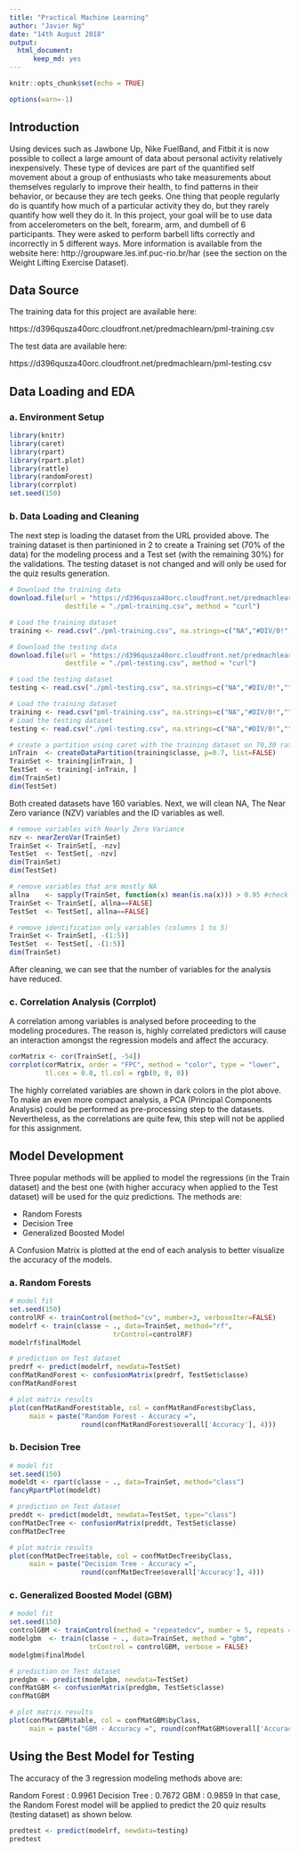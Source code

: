 ```yaml
---
title: "Practical Machine Learning"
author: "Javier Ng"
date: "14th August 2018"
output: 
  html_document:
      keep_md: yes
---
```


```r
knitr::opts_chunk$set(echo = TRUE)
```
```R
options(warn=-1)
```

## Introduction

Using devices such as Jawbone Up, Nike FuelBand, and Fitbit it is now possible to collect a large amount of data about personal activity relatively inexpensively. These type of devices are part of the quantified self movement about a group of enthusiasts who take measurements about themselves regularly to improve their health, to find patterns in their behavior, or because they are tech geeks. One thing that people regularly do is quantify how much of a particular activity they do, but they rarely quantify how well they do it. In this project, your goal will be to use data from accelerometers on the belt, forearm, arm, and dumbell of 6 participants. They were asked to perform barbell lifts correctly and incorrectly in 5 different ways. More information is available from the website here: http://groupware.les.inf.puc-rio.br/har (see the section on the Weight Lifting Exercise Dataset).

## Data Source

The training data for this project are available here:

https://d396qusza40orc.cloudfront.net/predmachlearn/pml-training.csv

The test data are available here:

https://d396qusza40orc.cloudfront.net/predmachlearn/pml-testing.csv

## Data Loading and EDA

### a. Environment Setup

```R
library(knitr)
library(caret)
library(rpart)
library(rpart.plot)
library(rattle)
library(randomForest)
library(corrplot)
set.seed(150)
```

### b. Data Loading and Cleaning

The next step is loading the dataset from the URL provided above. The training dataset is then partinioned in 2 to create a Training set (70% of the data) for the modeling process and a Test set (with the remaining 30%) for the validations. The testing dataset is not changed and will only be used for the quiz results generation.

```R
# Download the training data
download.file(url = "https://d396qusza40orc.cloudfront.net/predmachlearn/pml-training.csv", 
              destfile = "./pml-training.csv", method = "curl")

# Load the training dataset
training <- read.csv("./pml-training.csv", na.strings=c("NA","#DIV/0!",""))

# Download the testing data
download.file(url = "https://d396qusza40orc.cloudfront.net/predmachlearn/pml-testing.csv", 
              destfile = "./pml-testing.csv", method = "curl")

# Load the testing dataset
testing <- read.csv("./pml-testing.csv", na.strings=c("NA","#DIV/0!",""))
```

```R
# Load the training dataset
training <- read.csv("pml-training.csv", na.strings=c("NA","#DIV/0!",""))
# Load the testing dataset
testing <- read.csv("./pml-testing.csv", na.strings=c("NA","#DIV/0!",""))
```

```R
# create a partition using caret with the training dataset on 70,30 ratio
inTrain  <- createDataPartition(training$classe, p=0.7, list=FALSE)
TrainSet <- training[inTrain, ]
TestSet  <- training[-inTrain, ]
dim(TrainSet)
dim(TestSet)
```
Both created datasets have 160 variables. Next, we will clean NA, The Near Zero variance (NZV) variables and the ID variables as well.
```R
# remove variables with Nearly Zero Variance
nzv <- nearZeroVar(TrainSet)
TrainSet <- TrainSet[, -nzv]
TestSet  <- TestSet[, -nzv]
dim(TrainSet)
dim(TestSet)

# remove variables that are mostly NA
allna    <- sapply(TrainSet, function(x) mean(is.na(x))) > 0.95 #check this step!
TrainSet <- TrainSet[, allna==FALSE]
TestSet  <- TestSet[, allna==FALSE]

# remove identification only variables (columns 1 to 5)
TrainSet <- TrainSet[, -(1:5)]
TestSet  <- TestSet[, -(1:5)]
dim(TrainSet)
```
After cleaning, we can see that the number of variables for the analysis have reduced.

### c. Correlation Analysis (Corrplot)
A correlation among variables is analysed before proceeding to the modeling procedures. The reason is, highly correlated predictors will cause an interaction amongst the regression models and affect the accuracy.

```R
corMatrix <- cor(TrainSet[, -54])
corrplot(corMatrix, order = "FPC", method = "color", type = "lower", 
         tl.cex = 0.8, tl.col = rgb(0, 0, 0))
```

The highly correlated variables are shown in dark colors in the plot above. To make an even more compact analysis, a PCA (Principal Components Analysis) could be performed as pre-processing step to the datasets. Nevertheless, as the correlations are quite few, this step will not be applied for this assignment.

## Model Development

Three popular methods will be applied to model the regressions (in the Train dataset) and the best one (with higher accuracy when applied to the Test dataset) will be used for the quiz predictions. The methods are: 

* Random Forests
* Decision Tree 
* Generalized Boosted Model

A Confusion Matrix is plotted at the end of each analysis to better visualize the accuracy of the models.

### a. Random Forests

```R
# model fit
set.seed(150)
controlRF <- trainControl(method="cv", number=3, verboseIter=FALSE)
modelrf <- train(classe ~ ., data=TrainSet, method="rf",
                          trControl=controlRF)
modelrf$finalModel

# prediction on Test dataset
predrf <- predict(modelrf, newdata=TestSet)
confMatRandForest <- confusionMatrix(predrf, TestSet$classe)
confMatRandForest

# plot matrix results
plot(confMatRandForest$table, col = confMatRandForest$byClass, 
     main = paste("Random Forest - Accuracy =",
                  round(confMatRandForest$overall['Accuracy'], 4)))
```

### b. Decision Tree

```R
# model fit
set.seed(150)
modeldt <- rpart(classe ~ ., data=TrainSet, method="class")
fancyRpartPlot(modeldt)

# prediction on Test dataset
preddt <- predict(modeldt, newdata=TestSet, type="class")
confMatDecTree <- confusionMatrix(preddt, TestSet$classe)
confMatDecTree

# plot matrix results
plot(confMatDecTree$table, col = confMatDecTree$byClass, 
     main = paste("Decision Tree - Accuracy =",
                  round(confMatDecTree$overall['Accuracy'], 4)))
```

### c. Generalized Boosted Model (GBM)

```R
# model fit
set.seed(150)
controlGBM <- trainControl(method = "repeatedcv", number = 5, repeats = 1)
modelgbm  <- train(classe ~ ., data=TrainSet, method = "gbm",
                    trControl = controlGBM, verbose = FALSE)
modelgbm$finalModel

# prediction on Test dataset
predgbm <- predict(modelgbm, newdata=TestSet)
confMatGBM <- confusionMatrix(predgbm, TestSet$classe)
confMatGBM

# plot matrix results
plot(confMatGBM$table, col = confMatGBM$byClass, 
     main = paste("GBM - Accuracy =", round(confMatGBM$overall['Accuracy'], 4)))
```

## Using the Best Model for Testing

The accuracy of the 3 regression modeling methods above are:

Random Forest : 0.9961 Decision Tree : 0.7672 GBM : 0.9859 In that case, the Random Forest model will be applied to predict the 20 quiz results (testing dataset) as shown below.

```R
predtest <- predict(modelrf, newdata=testing)
predtest
```